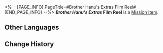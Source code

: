 <%-- [PAGE_INFO]
PageTitle=#Brother Hanu's Extras Film Reel#
[END_PAGE_INFO] --%>
{{Item Infobox
|title       = ''Brother Hanu's Extras'' Film Reel
|id          = 140484
|image       = Item ''Brother Hanu's Extras'' Film Reel.png
|type        = Mission Item
|invCategory = Missions
|rarity      = 3
|effect      = 
|description = Contains the extra content of the animated film series ''Clockie: Dreamjoy Memoir'', telling the story of Dreamville's Big Brother Hanu.
}}
{{Description|''An extremely cool *hmph*.''}}
'''''Brother Hanu's Extras'' Film Reel''' is a [[Mission Item]].

==Other Languages==
{{Other Languages
|en   = ''Brother Hanu's Extras'' Film Reel
|zhs  = 《哈努兄弟外传》胶卷
|zht  = 《哈努兄弟外傳》膠捲
|ja   = 『ブラザーハヌ外伝』のフィルム
|ko   = ≪하누 형제 외전≫ 필름
|es   = Cinta de «Historia derivada de Hanu»
|fr   = Bobine de la ''série dérivée sur Hanu''
|ru   = Плёнка «Спин-оффа братца Хану»
|th   = ม้วนฟิล์ม "ภาคเสริมของลูกพี่ Hanu"
|vi   = Cuộn Phim "Ngoại Truyện Người Anh Em Hanu"
|de   = Filmrolle von „Spin-off: Hanu“
|id   = Rol Film "Cerita Sampingan Bro Hanu"
|pt   = Rolo de Filme das "Histórias Secundárias do Irmão Hanu"
}}

==Change History==
{{Change History|2.2}}